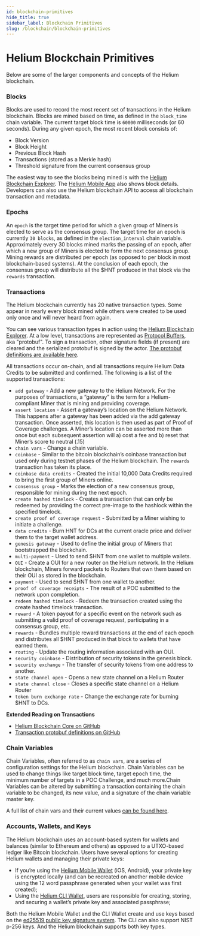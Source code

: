 ```yaml
---
id: blockchain-primitives
hide_title: true
sidebar_label: Blockchain Primitives
slug: /blockchain/blockchain-primitives
---
```


# Helium Blockchain Primitives

Below are some of the larger components and concepts of the Helium blockchain. 


### Blocks 

Blocks are used to record the most recent set of transactions in the Helium blockchain. Blocks are mined based on time, as defined in the `block_time` chain variable. The current target block time is `60000` milliseconds (or 60 seconds). During any given epoch, the most recent block consists of:
* Block Version
* Block Height 
* Previous Block Hash
* Transactions (stored as a Merkle hash)
* Threshold signature from the current consensus group

The easiest way to see the blocks being mined is with the [Helium Blockchain Explorer](https://explorer.helium.com/). The [Helium Mobile App](https://helium.com/app) also shows block details. Developers can also use the Helium blockchain API to access all blockchain transaction and metadata.

### Epochs

An `epoch` is the target time period for which a given group of Miners is elected to serve as the consensus group. The target time for an epoch is currently `30 blocks`, as defined in the `election_interval` chain variable. Approximately every 30 blocks mined marks the passing of an epoch, after which a new group of Miners is elected to form the next consensus group.
Mining rewards are distributed per epoch (as opposed to per block in most blockchain-based systems). At the conclusion of each epoch, the consensus group will distribute all the $HNT produced in that block via the `rewards` transaction.


### Transactions 


The Helium blockchain currently has 20 native transaction types. Some appear in nearly every block mined while others were created to be used only once and will never heard from again.

You can see various transaction types in action using the [Helium Blockchain Explorer](https://explorer.helium.com/). At a low level, transactions are represented as [Protocol Buffers](https://developers.google.com/protocol-buffers), aka "protobuf". To sign a transaction, other signature fields (if present) are cleared and the serialized protobuf is signed by the actor. [The protobuf definitions are available here](https://github.com/helium/proto).

All transactions occur on-chain, and all transactions require Helium Data Credits to be submitted and confirmed. The following is a list of the supported transactions:

* `add gateway` - Add a new gateway to the Helium Network. For the purposes of transactions, a “gateway” is the term for a Helium-compliant Miner that is mining and providing coverage. 
* `assert location` - Assert a gateway’s location on the Helium Network. This happens after a gateway has been added via the add gateway transaction. Once asserted, this location is then used as part of Proof of Coverage challenges. A Miner’s location can be asserted more than once but each subsequent assertion will a) cost a fee and b) reset that Miner’s score to neutral (.15)  
* `chain vars` - Change a chain variable. 
* `coinbase` - Similar to the bitcoin blockchain’s coinbase transaction but used only during testnet phases of the Helium blockchain. The `rewards` transaction has taken its place.
* `coinbase data credits` - Created the initial 10,000 Data Credits required to bring the first group of Miners online. 
* `consensus group` - Marks the election of a new consensus group, responsible for mining during the next epoch.
* `create hashed timelock` - Creates a transaction that can only be redeemed by providing the correct pre-image to the hashlock within the specified timelock. 
* `create proof of coverage request` - Submitted by a Miner wishing to initiate a challenge. 
* `data credits` - Burn HNT for DCs at the current oracle price and deliver them to the target wallet address.
* `genesis gateway` - Used to define the initial group of Miners that bootstrapped the blockchain. 
* `multi-payment` - Used to send $HNT from one wallet to multiple wallets. 
* `OUI` - Create a OUI for a new router on the Helium network. In the Helium blockchain, Miners forward packets to Routers that own them based on their OUI as stored in the blockchain.  
* `payment` - Used to send $HNT from one wallet to another.
* `proof of coverage receipts` - The result of a POC submitted to the network upon completion. 
* `redeem hashed timelock` - Redeem the transaction created using the create hashed timelock transaction. 
* `reward` - A token payout for a specific event on the network such as submitting a valid proof of coverage request, participating in a consensus group, etc. 
* `rewards` -  Bundles multiple reward transactions at the end of each epoch and distributes all $HNT produced in that block to wallets that have earned them. 
* `routing` - Update the routing information associated with an OUI.
* `security coinbase` - Distribution of security tokens in the genesis block. 
* `security exchange` - The transfer of security tokens from one address to another. 
* `state channel open` - Opens a new state channel on a Helium Router
* `state channel close` - Closes a specific state channel on a Helium Router
* `token burn exchange rate` - Change the exchange rate for burning $HNT to DCs. 

**Extended Reading on Transactions** 

* [Helium Blockchain Core on GitHub](https://github.com/helium/blockchain-core)
* [Transaction protobuf definitions on GitHub](https://github.com/helium/proto)

### Chain Variables


Chain Variables, often referred to as `chain vars`, are a series of configuration settings for the Helium blockchain. Chain Variables can be used to change things like target block time, target epoch time, the minimum number of targets in a POC Challenge, and much more.Chain Variables can be altered by submitting a transaction containing the chain variable to be changed, its new value, and a signature of the chain variable master key. 

A full list of chain vars and their current values [can be found here](https://helium.plus/chain-vars). 

### Accounts, Wallets, and Keys

The Helium blockchain uses an account-based system for wallets and balances (similar to Ethereum and others) as opposed to a UTXO-based ledger like Bitcoin blockchain. Users have several options for creating Helium wallets and managing their private keys:

* If you’re using the [Helium Mobile Wallet](https://helium.com/app) (iOS, Android), your private key is encrypted locally (and can be recreated on another mobile device using the 12 word passphrase generated when your wallet was first created);
* Using the [Helium CLI Wallet](https://github.com/helium/helium-wallet-rs), users are responsible for creating, storing, and securing a wallet’s private key and associated passphrase;

Both the Helium Mobile Wallet and the CLI Wallet create and use keys based on the [ed25519 public key signature system](https://ed25519.cr.yp.to/). The CLI can also support NIST p-256 keys. And the Helium blockchain supports both key types.